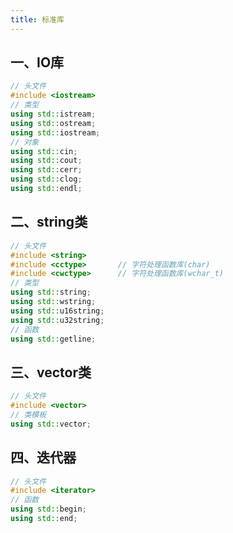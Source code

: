 ```yaml
---
title: 标准库
---
```


## 一、IO库

```c++
// 头文件
#include <iostream>
// 类型
using std::istream;
using std::ostream;
using std::iostream;
// 对象
using std::cin;
using std::cout;
using std::cerr;
using std::clog;
using std::endl;
```



## 二、string类

```c++
// 头文件
#include <string>
#include <cctype>		// 字符处理函数库(char)
#include <cwctype>		// 字符处理函数库(wchar_t)
// 类型
using std::string;
using std::wstring;
using std::u16string;
using std::u32string;
// 函数
using std::getline;
```



## 三、vector类

```c++
// 头文件
#include <vector>
// 类模板
using std::vector;
```



## 四、迭代器

```c++
// 头文件
#include <iterator>
// 函数
using std::begin;
using std::end;
```

